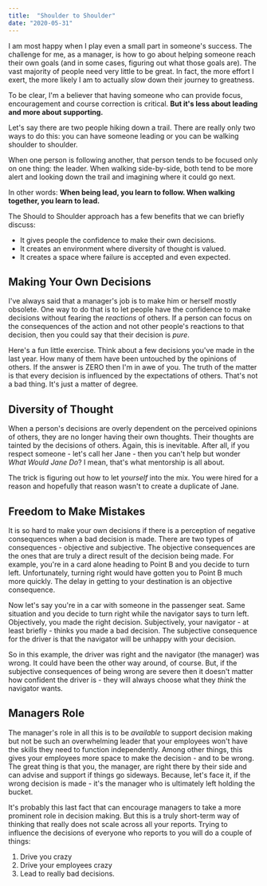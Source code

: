 ```yaml
---
title:  "Shoulder to Shoulder"
date: "2020-05-31"
---
```


I am most happy when I play even a small part in someone's success.  The challenge for me, as a manager, is how to go about helping someone reach their own goals (and in some cases, figuring out what those goals are).  The vast majority of people need very little to be great.  In fact, the more effort I exert, the more likely I am to actually *slow* down their journey to greatness.

To be clear, I'm a believer that having someone who can provide focus, encouragement and course correction is critical.  **But it's less about leading and more about supporting.**  

Let's say there are two people hiking down a trail.  There are really only two ways to do this: you can have someone leading or you can be walking shoulder to shoulder.  

When one person is following another, that person tends to be focused only on one thing: the leader.  When walking side-by-side, both tend to be more alert and looking down the trail and imagining where it could go next.  

In other words: **When being lead, you learn to follow. When walking together, you learn to lead.**

The Should to Shoulder approach has a few benefits that we can briefly discuss:

- It gives people the confidence to make their own decisions.
- It creates an environment where diversity of thought is valued.
- It creates a space where failure is accepted and even expected.

## Making Your Own Decisions

I've always said that a manager's job is to make him or herself mostly obsolete.  One way to do that is to let people have the confidence to make decisions without fearing the *reactions* of others.  If a person can focus on the consequences of the action and not other people's reactions to that decision, then you could say that their decision is *pure*.  

Here's a fun little exercise.  Think about a few decisions you've made in the last year.  How many of them have been untouched by the opinions of others.  If the answer is ZERO then I'm in awe of you.  The truth of the matter is that every decision is influenced by the expectations of others.  That's not  a bad thing.  It's just a matter of degree.  

## Diversity of Thought

When a person's decisions are overly dependent on the perceived opinions of others, they are no longer having their own thoughts.  Their thoughts are tainted by the decisions of others.  Again, this is inevitable.  After all, if you respect someone - let's call her Jane - then you can't help but wonder *What Would Jane Do*? I mean, that's what mentorship is all about.  

The trick is figuring out how to let *yourself* into the mix.  You were hired for a reason and hopefully that reason wasn't to create a duplicate of Jane.  

## Freedom to Make Mistakes

It is so hard to make your own decisions if there is a  perception of negative consequences when a bad decision is made.  There are two types of consequences - objective and subjective.  The objective consequences are the ones that are truly a direct result of the decision being made.  For example, you're in a card alone heading to Point B and you decide to turn left.  Unfortunately, turning right would have gotten you to Point B much more quickly.  The delay in getting to your destination is an objective consequence.

Now let's say you're in a car with someone in the passenger seat.  Same situation and you decide to turn right while the navigator says to turn left.  Objectively, you made the right decision.  Subjectively, your navigator - at least briefly - thinks you made a bad decision.  The subjective consequence for the driver is that the navigator will be unhappy with your decision.  

So in this example, the driver was right and the navigator (the manager) was wrong.  It could have been the other way around, of course.  But, if the subjective consequences of being wrong are severe then it doesn't matter how confident the driver is - they will always choose what they *think* the navigator wants.

## Managers Role

The manager's role in all this is to be *available* to support decision making but not be such an overwhelming leader that your employees won't have the skills they need to function independently.  Among other things, this gives your employees more space to make the decision - and to be wrong.  The great thing is that you, the manager, are right there by their side and can advise and support if things go sideways.  Because, let's face it, if the wrong decision is made - it's the manager who is ultimately left holding the bucket.

It's probably this last fact that can encourage managers to take a more prominent role in decision making.  But this is a truly short-term way of thinking that really does not scale across all your reports.  Trying to influence the decisions of everyone who reports to you will do a couple of things:

1. Drive you crazy
2. Drive your employees crazy
3. Lead to really bad decisions.


